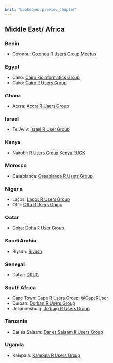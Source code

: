 ```yaml
---
knit: "bookdown::preview_chapter"
---
```


## Middle East/ Africa

### Benin

  * Cotonou: [Cotonou R Users Group Meetup](http://www.meetup.com/Victoria-Data-Scientists/)

### Egypt

  * Cairo: [Cairo Bioinformatics Group](http://www.meetup.com/Cairo-Bioinformatics-Group/)
  * Cairo: [Cairo R Users Group](http://www.meetup.com/Cairo-R-Users-Group/)

### Ghana

  * Accra: [Accra R Users Group](http://www.meetup.com/StatsRbourg/)

### Israel

  * Tel Aviv: [Israel R User Group](http://groups.google.com/group/israel-r-user-group)

### Kenya

  * Nairobi: [R Users Group Kenya RUGK](http://www.meetup.com/Napoli-R-User-Group/)
  
### Morocco

  * Casablanca: [Casablanca R Users Group](http://www.meetup.com/Casablanca-R-Users-Group/)

### Nigeria

  * Lagos: [Lagos R Users Group](http://www.meetup.com/Lagos-R-Users-Group/)
  * Offa: [Offa R Users Group](http://www.meetup.com/FEDPOFA-R-Users-Group/)

### Qatar

  * Doha: [Doha R User Group](https://www.meetup.com/doha-rug)

### Saudi Arabia

  * Riyadh: [Riyadh](https://riyadhusergroup.wordpress.com/)

### Senegal

  * Dakar: [DRUG](http://www.meetup.com/DakaR-R-User-Group/)

### South Africa

  * Cape Town: [Cape R Users Group](https://caperuser.wordpress.com/); [\@CapeRUser](https://twitter.com/CapeRUser)
  * Durban: [Durban R Users Group](http://www.meetup.com/Durban-R-Users-Group/)
  * Johannesburg: [Jo'burg R Users Group](http://www.meetup.com/Joburg-R-Users-Group)

### Tanzania

  * Dar es Salaam: [Dar es Salaam R Users Group](http://www.meetup.com/DarEs-Salaam-R-users/)

### Uganda

  * Kampala: [Kampala R Users Group](http://www.meetup.com/Kampala-R-Users-Group/)
